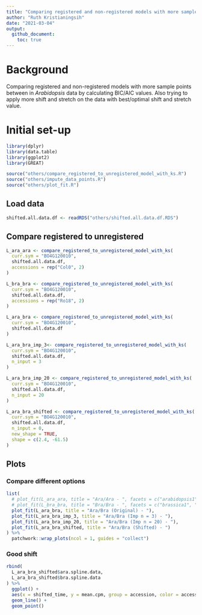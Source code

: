 ```yaml
---
title: "Comparing registered and non-registered models with more samples and more stretches/shifts"
author: "Ruth Kristianingsih"
date: "2021-03-04"
output: 
  github_document:
    toc: true
---
```


# Background

Comparing registered and non-registered models with more sample points between in *Arabidopsis* data by calculating BIC/AIC values. Also trying to apply more shift and stretch on the data with best/optimal shift and stretch value. 

# Initial set-up

```r
library(dplyr)
library(data.table)
library(ggplot2)
library(GREAT)

source("others/compare_registered_to_unregistered_model_with_ks.R")
source("others/impute_data_points.R")
source("others/plot_fit.R")
```


## Load data 

```r
shifted.all.data.df <- readRDS("others/shifted.all.data.df.RDS")
```


## Compare registered to unregistered

```r
L_ara_ara <- compare_registered_to_unregistered_model_with_ks(
  curr.sym = "BO4G120010",
  shifted.all.data.df,
  accessions = rep("Col0", 2)
)

L_bra_bra <- compare_registered_to_unregistered_model_with_ks(
  curr.sym = "BO4G120010",
  shifted.all.data.df,
  accessions = rep("Ro18", 2)
)
```

```r
L_ara_bra <- compare_registered_to_unregistered_model_with_ks(
  curr.sym = "BO4G120010",
  shifted.all.data.df
)

L_ara_bra_imp_3<- compare_registered_to_unregistered_model_with_ks(
  curr.sym = "BO4G120010",
  shifted.all.data.df,
  n_input = 3
)

L_ara_bra_imp_20 <- compare_registered_to_unregistered_model_with_ks(
  curr.sym = "BO4G120010",
  shifted.all.data.df,
  n_input = 20
)

L_ara_bra_shifted <- compare_registered_to_unregistered_model_with_ks(
  curr.sym = "BO4G120010",
  shifted.all.data.df,
  n_input = 0,
  new_shape = TRUE,
  shape = c(2.4, -61.5)
)
```


## Plots

### Compare different options

```r
list(
  # plot_fit(L_ara_ara, title = "Ara/Ara - ", facets = c("arabidopsis1", "arabidopsis2")),
  # plot_fit(L_bra_bra, title = "Bra/Bra - ", facets = c("brassica1", "brassica2")),
  plot_fit(L_ara_bra, title = "Ara/Bra (Original) - "),
  plot_fit(L_ara_bra_imp_3, title = "Ara/Bra (Imp n = 3) - "),
  plot_fit(L_ara_bra_imp_20, title = "Ara/Bra (Imp n = 20) - "),
  plot_fit(L_ara_bra_shifted, title = "Ara/Bra (Shifted) - ")
) %>%
  patchwork::wrap_plots(ncol = 1, guides = "collect")
```

### Good shift

```r
rbind(
  L_ara_bra_shifted$ara.spline.data,
  L_ara_bra_shifted$bra.spline.data
) %>%
  ggplot() +
  aes(x = shifted_time, y = mean.cpm, group = accession, color = accession) +
  geom_line() +
  geom_point()
```
